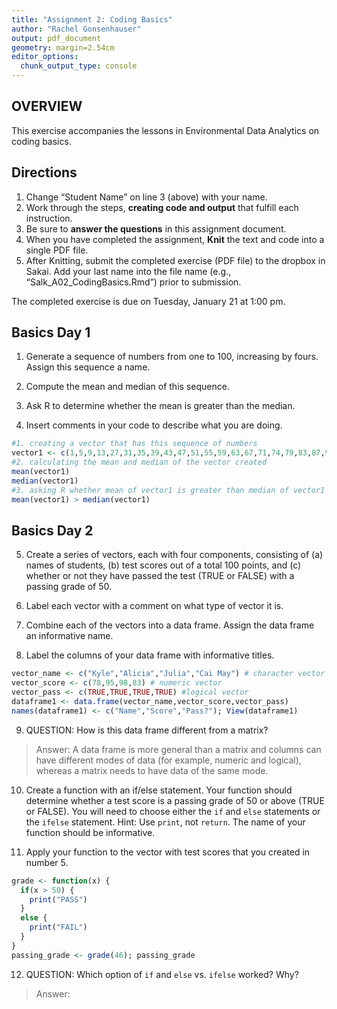 ```yaml
---
title: "Assignment 2: Coding Basics"
author: "Rachel Gonsenhauser"
output: pdf_document
geometry: margin=2.54cm
editor_options: 
  chunk_output_type: console
---
```


## OVERVIEW

This exercise accompanies the lessons in Environmental Data Analytics on coding basics. 

## Directions
1. Change "Student Name" on line 3 (above) with your name.
3. Work through the steps, **creating code and output** that fulfill each instruction.
4. Be sure to **answer the questions** in this assignment document.
6. When you have completed the assignment, **Knit** the text and code into a single PDF file.
8. After Knitting, submit the completed exercise (PDF file) to the dropbox in Sakai. Add your last name into the file name (e.g., "Salk_A02_CodingBasics.Rmd") prior to submission.

The completed exercise is due on Tuesday, January 21 at 1:00 pm.


## Basics Day 1

1. Generate a sequence of numbers from one to 100, increasing by fours. Assign this sequence a name. 

2. Compute the mean and median of this sequence. 

3. Ask R to determine whether the mean is greater than the median. 

4. Insert comments in your code to describe what you are doing.

```r
#1. creating a vector that has this sequence of numbers
vector1 <- c(1,5,9,13,27,31,35,39,43,47,51,55,59,63,67,71,74,79,83,87,91,95,99)
#2. calculating the mean and median of the vector created
mean(vector1)
median(vector1)
#3. asking R whether mean of vector1 is greater than median of vector1
mean(vector1) > median(vector1)

```

## Basics Day 2

5. Create a series of vectors, each with four components, consisting of (a) names of students, (b) test scores out of a total 100 points, and (c) whether or not they have passed the test (TRUE or FALSE) with a passing grade of 50.

6. Label each vector with a comment on what type of vector it is.

7. Combine each of the vectors into a data frame. Assign the data frame an informative name.

8. Label the columns of your data frame with informative titles.

```r
vector_name <- c("Kyle","Alicia","Julia","Cai May") # character vector
vector_score <- c(78,95,98,83) # numeric vector
vector_pass <- c(TRUE,TRUE,TRUE,TRUE) #logical vector
dataframe1 <- data.frame(vector_name,vector_score,vector_pass)
names(dataframe1) <- c("Name","Score","Pass?"); View(dataframe1)
```

9. QUESTION: How is this data frame different from a matrix?

> Answer: A data frame is more general than a matrix and columns can have different modes of data (for example, numeric and logical), whereas a matrix needs to have data of the same mode.

10. Create a function with an if/else statement. Your function should determine whether a test score is a passing grade of 50 or above (TRUE or FALSE). You will need to choose either the `if` and `else` statements or the `ifelse` statement. Hint: Use `print`, not `return`. The name of your function should be informative.

11. Apply your function to the vector with test scores that you created in number 5. 

```r
grade <- function(x) {
  if(x > 50) {
    print("PASS")
  } 
  else {
    print("FAIL")
  }
}
passing_grade <- grade(46); passing_grade
```

12. QUESTION: Which option of `if` and `else` vs. `ifelse` worked? Why?

> Answer: 
